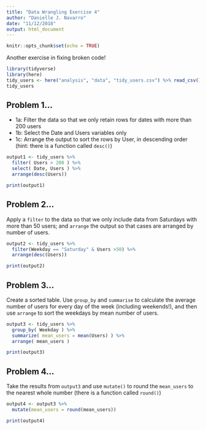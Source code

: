 ```yaml
---
title: "Data Wrangling Exercise 4"
author: "Danielle J. Navarro"
date: "11/12/2018"
output: html_document
---
```


```r
knitr::opts_chunk$set(echo = TRUE)
```

Another exercise in fixing broken code!

```r
library(tidyverse)
library(here)
tidy_users <- here("analysis", "data", "tidy_users.csv") %>% read_csv()
tidy_users
```

## Problem 1... 

- 1a: Filter the data so that we only retain rows for dates with more than 200 users
- 1b: Select the Date and Users variables only
- 1c: Arrange the output to sort the rows by User, in descending order (hint: there is a function called `desc()`)

```r
output1 <- tidy_users %>% 
  filter( Users > 200 ) %>% 
  select( Date, Users ) %>%
  arrange(desc(Users))

print(output1)
```

## Problem 2...

Apply a `filter` to the data so that we only include data from Saturdays with more than 50 users; and `arrange` the output so that cases are arranged by number of users.

```r
output2 <- tidy_users %>% 
  filter(Weekday == "Saturday" & Users >50) %>%
  arrange(desc(Users))

print(output2)
```


## Problem 3...

Create a sorted table. Use `group_by` and `summarise` to calculate the average number of users for every day of the week (including weekends!), and then use `arrange` to sort the weekdays by mean number of users. 

```r
output3 <- tidy_users %>%
  group_by( Weekday ) %>%
  summarize( mean_users = mean(Users) ) %>% 
  arrange( mean_users )

print(output3)
```

## Problem 4...

Take the results from `output3` and use `mutate()` to round the `mean_users` to the nearest whole number (there is a function called `round()`) 

```r
output4 <- output3 %>%
  mutate(mean_users = round(mean_users))

print(output4)
```




